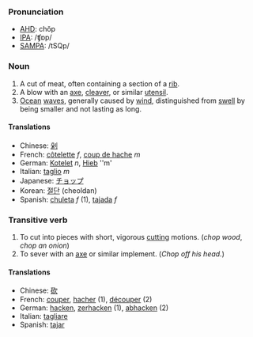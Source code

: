 ===Pronunciation===
*[[w:AHD|AHD]]: chŏp
*[[w:IPA|IPA]]: /ʧɒp/
*[[w:SAMPA|SAMPA]]: /tSQp/

===Noun===

# A cut of meat, often containing a section of a [[rib]].
# A blow with an [[axe]], [[cleaver]], or similar [[utensil]].
# [[Ocean]] [[wave]]s, generally caused by [[wind]], distinguished from [[swell]] by being smaller and not lasting as long.

====Translations====

*Chinese: [[剁]]
*French: [[côtelette]] ''f'', [[coup de hache]] ''m''
*German: [[Kotelet]] ''n'', [[Hieb]] ''m'
*Italian: [[taglio]] ''m''
*Japanese: [[チョップ]]
*Korean: [[절단]] (cheoldan)
*Spanish: [[chuleta]] ''f'' (1), [[tajada]] ''f''

===Transitive verb===

# To cut into pieces with short, vigorous [[cut]]ting motions.  (''chop wood'', ''chop an onion'')
# To sever with an [[axe]] or similar implement. (''Chop off his head.'')

====Translations====

*Chinese: [[砍]]
*French: [[couper]], [[hacher]] (1), [[découper]] (2)
*German: [[hacken]], [[zerhacken]] (1), [[abhacken]] (2)
*Italian: [[tagliare]]
*Spanish: [[tajar]]